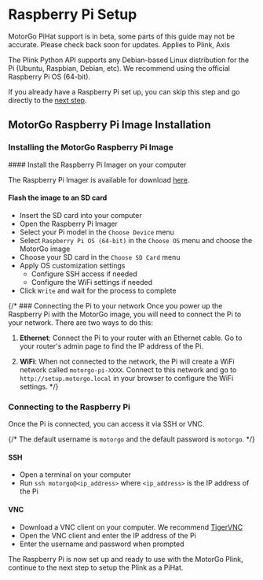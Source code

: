 
# Raspberry Pi Setup

<Callout type="warning" emoji="⚠️">
    MotorGo PiHat support is in beta, some parts of this guide may not be accurate. Please check back soon for updates.
</Callout>

<Callout type="info" emoji="🤖">
    Applies to Plink, Axis
</Callout>

The Plink Python API supports any Debian-based Linux distribution for the Pi (Ubuntu, Raspbian, Debian, etc). We recommend using the official Raspberry Pi OS (64-bit).

If you already have a Raspberry Pi set up, you can skip this step and go directly to the [next step](/pihat_mode/motorgo_setup).

## MotorGo Raspberry Pi Image Installation

### Installing the MotorGo Raspberry Pi Image

<Steps>
#### Install the Raspberry Pi Imager on your computer

The Raspberry Pi Imager is available for download [here](https://www.raspberrypi.org/software/).

#### Flash the image to an SD card
* Insert the SD card into your computer
* Open the Raspberry Pi Imager
* Select your Pi model in the `Choose Device` menu
* Select `Raspberry Pi OS (64-bit)` in the `Choose OS` menu and choose the MotorGo image
* Choose your SD card in the `Choose SD Card` menu
* Apply OS customization settings
    * Configure SSH access if needed
    * Configure the WiFi settings if needed
* Click `Write` and wait for the process to complete
</Steps>

{/* ### Connecting the Pi to your network
Once you power up the Raspberry Pi with the MotorGo image, you will need to connect the Pi to your network. There are two ways to do this:

1. **Ethernet**: Connect the Pi to your router with an Ethernet cable. Go to your router's admin page to find the IP address of the Pi.

2.  **WiFi**: When not connected to the network, the Pi will create a WiFi network called `motorgo-pi-XXXX`. Connect to this network and go to `http://setup.motorgo.local` in your browser to configure the WiFi settings.
 */}


### Connecting to the Raspberry Pi

Once the Pi is connected, you can access it via SSH or VNC.

{/* The default username is `motorgo` and the default password is `motorgo`. */}

#### SSH
* Open a terminal on your computer
* Run `ssh motorgo@<ip_address>` where `<ip_address>` is the IP address of the Pi

#### VNC
* Download a VNC client on your computer. We recommend [TigerVNC](https://tigervnc.org/)
* Open the VNC client and enter the IP address of the Pi
* Enter the username and password when prompted

The Raspberry Pi is now set up and ready to use with the MotorGo Plink, continue to the next step to setup the Plink as a PiHat.